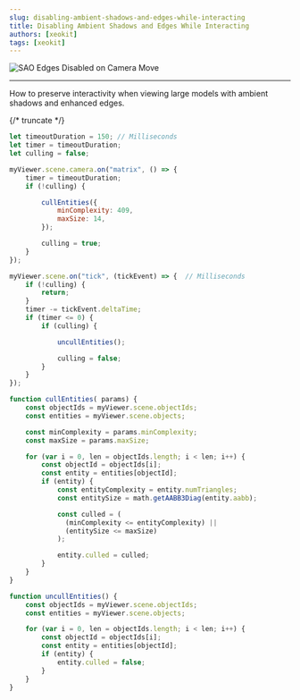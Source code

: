 ```yaml
---
slug: disabling-ambient-shadows-and-edges-while-interacting
title: Disabling Ambient Shadows and Edges While Interacting
authors: [xeokit]
tags: [xeokit]
---
```


![SAO Edges Disabled on Camera Move](saoEdgesDisableonCameraMove.gif)

---

How to preserve interactivity when viewing large models with ambient shadows and enhanced edges.

{/* truncate */}

```js
let timeoutDuration = 150; // Milliseconds
let timer = timeoutDuration;
let culling = false;

myViewer.scene.camera.on("matrix", () => {
    timer = timeoutDuration;
    if (!culling) {

        cullEntities({
            minComplexity: 409,
            maxSize: 14,
        });

        culling = true;
    }
});

myViewer.scene.on("tick", (tickEvent) => {  // Milliseconds
    if (!culling) {
        return;
    }
    timer -= tickEvent.deltaTime;
    if (timer <= 0) {
        if (culling) {

            uncullEntities();

            culling = false;
        }
    }
});

function cullEntities( params) {
    const objectIds = myViewer.scene.objectIds;
    const entities = myViewer.scene.objects;

    const minComplexity = params.minComplexity;
    const maxSize = params.maxSize;

    for (var i = 0, len = objectIds.length; i < len; i++) {
        const objectId = objectIds[i];
        const entity = entities[objectId];
        if (entity) {
            const entityComplexity = entity.numTriangles;
            const entitySize = math.getAABB3Diag(entity.aabb);

            const culled = (
              (minComplexity <= entityComplexity) ||
              (entitySize <= maxSize)
            );

            entity.culled = culled;
        }
    }
}

function uncullEntities() {
    const objectIds = myViewer.scene.objectIds;
    const entities = myViewer.scene.objects;

    for (var i = 0, len = objectIds.length; i < len; i++) {
        const objectId = objectIds[i];
        const entity = entities[objectId];
        if (entity) {
            entity.culled = false;
        }
    }
}
```
